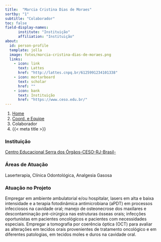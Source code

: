 ```yaml
---
title:  "Marcia Cristina Dias de Moraes"
sortby: "1"
subtitle: "Colaborador"
toc: false
field-display-names:
      institute: "Instituição"
      affiliation: "Instituição"
about:
  id: person-profile
  template: jolla
  image: fotos/marcia-cristina-dias-de-moraes.png
  links:
    - icon: link
      text: Lattes
      href: "http://lattes.cnpq.br/6125991234101338"
    - icon: mortarboard
      text: scholar
      href: ""
    - icon: bank
      text: Instituição
      href: "https://www.ceso.edu.br/"
---
```


```{=html}
<nav aria-label="breadcrumb">
  <ol class="breadcrumb">
    <li class="breadcrumb-item"><a href="../../index.html">Home</a></li>
    <li class="breadcrumb-item"><a href="../coord-equipe.html">Coord. e Equipe</a></li>
    <li class="breadcrumb-item active">Colaborador</li>
    <li class="breadcrumb-item active" aria-current="page">{{< meta title >}}</li>
  </ol>
</nav>
```
:::{#person-profile}
:::

### Instituição

[Centro Educacional Serra dos Órgãos-CESO-RJ-Brasil-](https://www.ceso.edu.br/)

### Áreas de Atuação

Laserterapia, Clínica Odontológica, Analgesia Gasosa

### Atuação no Projeto

Empregar em ambiente ambulatorial e/ou hospitalar, lasers em alta e baixa intensidade e a terapia fotodinâmica antimicrobiana (aPDT) em processos infecciosos na cavidade oral; manejo de osteonecrose dos maxilares e descontaminação pré-cirúrgica nas estruturas ósseas orais; infecções oportunistas em pacientes oncológicos e pacientes com necessidades especiais. Empregar a tomografia por coerência óptica (OCT) para avaliar as alterações em tecidos orais provenientes de tratamento oncológico e em diferentes patologias, em tecidos moles e duros na cavidade oral.
